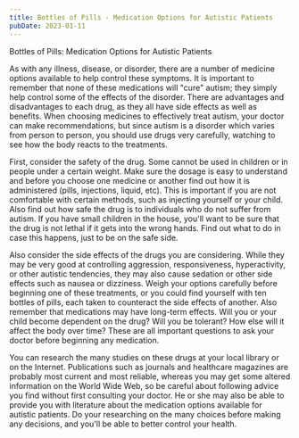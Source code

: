 ```yaml
---
title: Bottles of Pills - Medication Options for Autistic Patients
pubDate: 2023-01-11
---
```


Bottles of Pills: Medication Options for Autistic Patients

As with any illness, disease, or disorder, there are a number of medicine options available to help control these symptoms. It is important to remember that none of these medications will "cure" autism; they simply help control some of the effects of the disorder. There are advantages and disadvantages to each drug, as they all have side effects as well as benefits. When choosing medicines to effectively treat autism, your doctor can make recommendations, but since autism is a disorder which varies from person to person, you should use drugs very carefully, watching to see how the body reacts to the treatments.

First, consider the safety of the drug. Some cannot be used in children or in people under a certain weight. Make sure the dosage is easy to understand and before you choose one medicine or another find out how it is administered (pills, injections, liquid, etc). This is important if you are not comfortable with certain methods, such as injecting yourself or your child. Also find out how safe the drug is to individuals who do not suffer from autism. If you have small children in the house, you'll want to be sure that the drug is not lethal if it gets into the wrong hands. Find out what to do in case this happens, just to be on the safe side.

Also consider the side effects of the drugs you are considering. While they may be very good at controlling aggression, responsiveness, hyperactivity, or other autistic tendencies, they may also cause sedation or other side effects such as nausea or dizziness. Weigh your options carefully before beginning one of these treatments, or you could find yourself with ten bottles of pills, each taken to counteract the side effects of another. Also remember that medications may have long-term effects. Will you or your child become dependent on the drug? Will you be tolerant? How else will it affect the body over time? These are all important questions to ask your doctor before beginning any medication. 

You can research the many studies on these drugs at your local library or on the Internet. Publications such as journals and healthcare magazines are probably most current and most reliable, whereas you may get some altered information on the World Wide Web, so be careful about following advice you find without first consulting your doctor. He or she may also be able to provide you with literature about the medication options available for autistic patients. Do your researching on the many choices before making any decisions, and you'll be able to better control your health.